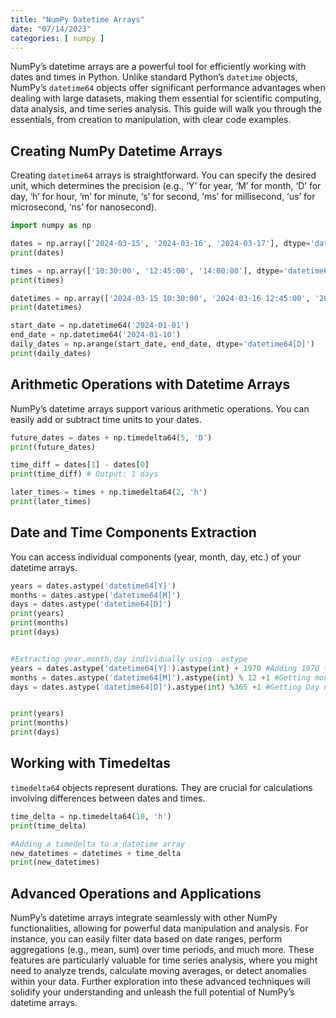 ```yaml
---
title: "NumPy Datetime Arrays"
date: "07/14/2023"
categories: [ numpy ]
---
```



NumPy's datetime arrays are a powerful tool for efficiently working with dates and times in Python.  Unlike standard Python's `datetime` objects, NumPy's `datetime64` objects offer significant performance advantages when dealing with large datasets, making them essential for scientific computing, data analysis, and time series analysis.  This guide will walk you through the essentials, from creation to manipulation, with clear code examples.

## Creating NumPy Datetime Arrays

Creating `datetime64` arrays is straightforward. You can specify the desired unit, which determines the precision (e.g., 'Y' for year, 'M' for month, 'D' for day, 'h' for hour, 'm' for minute, 's' for second, 'ms' for millisecond, 'us' for microsecond, 'ns' for nanosecond).

```python
import numpy as np

dates = np.array(['2024-03-15', '2024-03-16', '2024-03-17'], dtype='datetime64[D]')
print(dates)

times = np.array(['10:30:00', '12:45:00', '14:00:00'], dtype='datetime64[s]')
print(times)

datetimes = np.array(['2024-03-15 10:30:00', '2024-03-16 12:45:00', '2024-03-17 14:00:00'], dtype='datetime64[ms]')
print(datetimes)

start_date = np.datetime64('2024-01-01')
end_date = np.datetime64('2024-01-10')
daily_dates = np.arange(start_date, end_date, dtype='datetime64[D]')
print(daily_dates)
```

##  Arithmetic Operations with Datetime Arrays

NumPy's datetime arrays support various arithmetic operations. You can easily add or subtract time units to your dates.

```python
future_dates = dates + np.timedelta64(5, 'D')
print(future_dates)

time_diff = dates[1] - dates[0]
print(time_diff) # Output: 1 days

later_times = times + np.timedelta64(2, 'h')
print(later_times)
```

##  Date and Time Components Extraction


You can access individual components (year, month, day, etc.) of your datetime arrays.

```python
years = dates.astype('datetime64[Y]')
months = dates.astype('datetime64[M]')
days = dates.astype('datetime64[D]')
print(years)
print(months)
print(days)


#Extracting year,month,day individually using .astype
years = dates.astype('datetime64[Y]').astype(int) + 1970 #Adding 1970 to get actual year
months = dates.astype('datetime64[M]').astype(int) % 12 +1 #Getting month number
days = dates.astype('datetime64[D]').astype(int) %365 +1 #Getting Day number


print(years)
print(months)
print(days)

```


##  Working with Timedeltas

`timedelta64` objects represent durations.  They are crucial for calculations involving differences between dates and times.

```python
time_delta = np.timedelta64(10, 'h')
print(time_delta)

#Adding a timedelta to a datetime array
new_datetimes = datetimes + time_delta
print(new_datetimes)
```

##  Advanced Operations and Applications


NumPy's datetime arrays integrate seamlessly with other NumPy functionalities, allowing for powerful data manipulation and analysis.  For instance, you can easily filter data based on date ranges, perform aggregations (e.g., mean, sum) over time periods, and much more.  These features are particularly valuable for time series analysis, where you might need to analyze trends, calculate moving averages, or detect anomalies within your data.  Further exploration into these advanced techniques will solidify your understanding and unleash the full potential of NumPy's datetime arrays.

